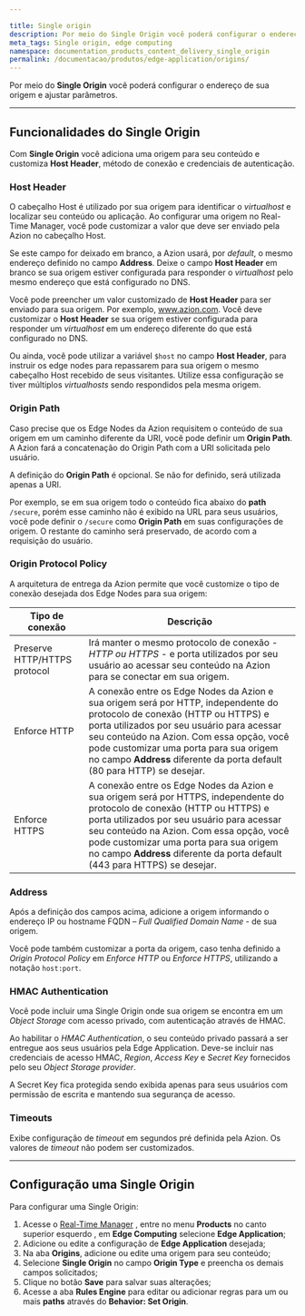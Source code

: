 ```yaml
---

title: Single origin
description: Por meio do Single Origin você poderá configurar o endereço de sua origem e ajustar parâmetros.
meta_tags: Single origin, edge computing
namespace: documentation_products_content_delivery_single_origin
permalink: /documentacao/produtos/edge-application/origins/
---
```


Por meio do **Single Origin** você poderá configurar o endereço de sua origem e ajustar parâmetros.

---

## Funcionalidades do Single Origin 

Com **Single Origin** você adiciona uma origem para seu conteúdo e customiza **Host Header**, método de conexão e credenciais de autenticação.

### Host Header

O cabeçalho Host é utilizado por sua origem para identificar o *virtualhost* e localizar seu conteúdo ou aplicação. Ao configurar uma origem no Real-Time Manager, você pode customizar a valor que deve ser enviado pela Azion no cabeçalho Host.

Se este campo for deixado em branco, a Azion usará, por *default*, o mesmo endereço definido no campo **Address**. Deixe o campo **Host Header** em branco se sua origem estiver configurada para responder o *virtualhost* pelo mesmo endereço que está configurado no DNS.

Você pode preencher um valor customizado de **Host Header** para ser enviado para sua origem. Por exemplo, www.azion.com. Você deve customizar o **Host Header** se sua origem estiver configurada para responder um *virtualhost* em um endereço diferente do que está configurado no DNS.

Ou ainda, você pode utilizar a variável `$host` no campo **Host Header**, para instruir os edge nodes para repassarem para sua origem o mesmo cabeçalho Host recebido de seus visitantes. Utilize essa configuração se tiver múltiplos *virtualhosts* sendo respondidos pela mesma origem.

### Origin Path

Caso precise que os Edge Nodes da Azion requisitem o conteúdo de sua origem em um caminho diferente da URI, você pode definir um **Origin Path**. A Azion fará a concatenação do Origin Path com a URI solicitada pelo usuário.

A definição do **Origin Path** é opcional. Se não for definido, será utilizada apenas a URI.

Por exemplo, se em sua origem todo o conteúdo fica abaixo do **path** `/secure`, porém esse caminho não é exibido na URL para seus usuários, você pode definir o `/secure` como **Origin Path** em suas configurações de origem. O restante do caminho será preservado, de acordo com a requisição do usuário.

### Origin Protocol Policy

A arquitetura de entrega da Azion permite que você customize o tipo de conexão desejada dos Edge Nodes para sua origem:

| Tipo de conexão              | Descrição                                                    |
| ---------------------------- | ------------------------------------------------------------ |
| Preserve HTTP/HTTPS protocol | Irá manter o mesmo protocolo de conexão - *HTTP ou HTTPS* -  e porta utilizados por seu usuário ao acessar seu conteúdo na Azion para se conectar em sua origem. |
| Enforce HTTP                 | A conexão entre os Edge Nodes da Azion e sua origem será por HTTP, independente do protocolo de conexão (HTTP ou HTTPS) e porta utilizados por seu usuário para acessar seu conteúdo na Azion. Com essa opção, você pode customizar uma porta para sua origem no campo **Address** diferente da porta default (80 para HTTP) se desejar. |
| Enforce HTTPS                | A conexão entre os Edge Nodes da Azion e sua origem será por HTTPS, independente do protocolo de conexão (HTTP ou HTTPS) e porta utilizados por seu usuário para acessar seu conteúdo na Azion. Com essa opção, você pode customizar uma porta para sua origem no campo **Address** diferente da porta default (443 para HTTPS) se desejar. |

### Address

Após a definição dos campos acima, adicione a origem informando o endereço IP ou hostname FQDN – *Full Qualified Domain Name* - de sua origem.

Você pode também customizar a porta da origem, caso tenha definido a _Origin Protocol Policy_ em _Enforce HTTP_ ou _Enforce HTTPS_, utilizando a notação `host:port`.

### HMAC Authentication

Você pode incluir uma Single Origin onde sua origem se encontra em um *Object Storage* com acesso privado, com autenticação através de HMAC.

Ao habilitar o *HMAC Authentication*, o seu conteúdo privado passará a ser entregue aos seus usuários pela Edge Application. Deve-se incluir nas credenciais de acesso HMAC, *Region*, *Access Key* e *Secret Key* fornecidos pelo seu *Object Storage provider*. 

A Secret Key fica protegida sendo exibida apenas para seus usuários com permissão de escrita e mantendo sua segurança de acesso.

### Timeouts

Exibe configuração de *timeout* em segundos pré definida pela Azion. Os valores de *timeout* não podem ser customizados.

---

## Configuração uma Single Origin

Para configurar uma Single Origin:

1.  Acesse o [Real-Time Manager](https://manager.azion.com/) , entre no menu **Products** no canto superior esquerdo , em **Edge Computing** selecione **Edge Application**;
2.  Adicione ou edite a configuração de **Edge Application** desejada;
3.  Na aba **Origins**, adicione ou edite uma origem para seu conteúdo;
4.  Selecione **Single Origin** no campo **Origin Type** e preencha os demais campos solicitados;
5.  Clique no botão **Save** para salvar suas alterações;
6.  Acesse a aba **Rules Engine** para editar ou adicionar regras para um ou mais **paths** através do **Behavior: Set Origin**.



